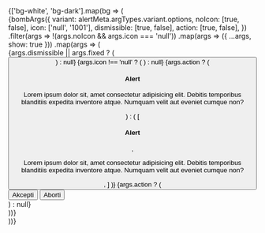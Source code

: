 
<Meta title="Hidden/Alert snapshot test" />

<div className="d-flex gap-3 flex-wrap">
  {['bg-white', 'bg-dark'].map(bg => (
    <div key={bg} className={bg + ' d-flex gap-3 flex-wrap p-3'}>
      {bombArgs({
        variant: alertMeta.argTypes.variant.options,
        noIcon: [true, false],
        icon: ['null', '1001'],
        dismissible: [true, false],
        action: [true, false],
      })
        .filter(args => !(args.noIcon && args.icon === 'null'))
        .map(args => ({ ...args, show: true }))
        .map(args => (
          <div className={getAlertClasses(args)} key={JSON.stringify(args)} role="alert">
            {args.dismissible || args.fixed ? (
              <button className="btn-close" data-dismiss="alert" aria-label="Close"/>
            ) : null}
            {args.icon !== 'null' ? (
              <post-icon aria-hidden="true" class="alert-icon" name={args.icon}/>
            ) : null}
            {args.action ? (
              <div className="alert-content">
                <h4 className="alert-heading">Alert</h4>
                <p>
                  Lorem ipsum dolor sit, amet consectetur adipisicing elit. Debitis temporibus
                  blanditiis expedita inventore atque. Numquam velit aut eveniet cumque non?
                </p>
              </div>
            ) : (
              [
                <h4 className="alert-heading">Alert</h4>,
                <p>
                  Lorem ipsum dolor sit, amet consectetur adipisicing elit. Debitis temporibus
                  blanditiis expedita inventore atque. Numquam velit aut eveniet cumque non?
                </p>,
              ]
            )}
            {args.action ? (
              <div className="alert-buttons">
                <button className="btn btn-primary btn-animated">
                  <span>Akcepti</span>
                </button>
                <button className="btn btn-secondary btn-animated">
                  <span>Aborti</span>
                </button>
              </div>
            ) : null}
          </div>
        ))}
    </div>
  ))}
</div>
